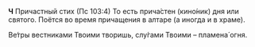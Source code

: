 
**Ч** Причастный стих (Пс 103:4) <Tooltip>То есть прича́стен (кино́ник) дня или святого. Поётся во время прича­ще­ния в алтаре (а иногда и в храме).</Tooltip>

Ве́тры вестниками Твоими творишь, слу́гами Твоими – пламена́ огня.

